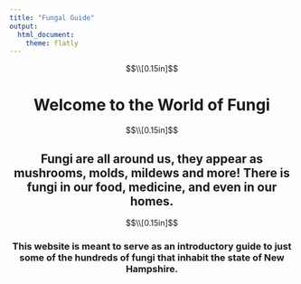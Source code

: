 ```yaml
---
title: "Fungal Guide"
output: 
  html_document: 
    theme: flatly
---
```

<div align="center">

$$\\[0.15in]$$

# Welcome to the World of Fungi


$$\\[0.15in]$$

## Fungi are all around us, they appear as mushrooms, molds, mildews and more! There is fungi in our food, medicine, and even in our homes. 

$$\\[0.15in]$$

### This website is meant to serve as an introductory guide to just some of the hundreds of fungi that inhabit the state of New Hampshire. 